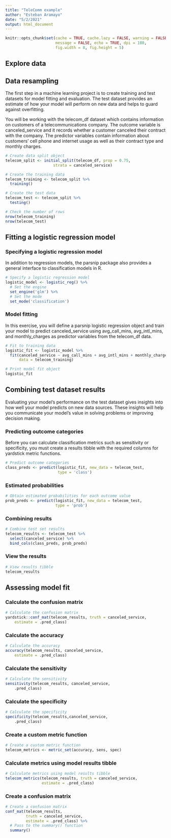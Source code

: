 ---
title: "TeleComm example"
author: "Esteban Aramayo"
date: "5/2/2021"
output: html_document
---


```{r setup, include=FALSE}
knitr::opts_chunk$set(cache = TRUE, cache.lazy = FALSE, warning = FALSE,
                      message = FALSE, echo = TRUE, dpi = 180,
                      fig.width = 8, fig.height = 5)

```


## Explore data




## Data resampling

The first step in a machine learning project is to create training and test datasets for model fitting and evaluation. The test dataset provides an estimate of how your model will perform on new data and helps to guard against overfitting.

You will be working with the telecom_df dataset which contains information on customers of a telecommunications company. The outcome variable is canceled_service and it records whether a customer canceled their contract with the company. The predictor variables contain information about customers' cell phone and internet usage as well as their contract type and monthly charges.


```{r}
# Create data split object
telecom_split <- initial_split(telecom_df, prop = 0.75,
                     strata = canceled_service)

# Create the training data
telecom_training <- telecom_split %>% 
  training()

# Create the test data
telecom_test <- telecom_split %>% 
  testing()

# Check the number of rows
nrow(telecom_training)
nrow(telecom_test)

```


## Fitting a logistic regression model


### Specifying a logistic regression model

In addition to regression models, the parsnip package also provides a general interface to classification models in R.


```{r}

# Specify a logistic regression model
logistic_model <- logistic_reg() %>% 
  # Set the engine
  set_engine('glm') %>% 
  # Set the mode
  set_mode('classification')

```


### Model fitting

In this exercise, you will define a parsnip logistic regression object and train your model to predict canceled_service using avg_call_mins, avg_intl_mins, and monthly_charges as predictor variables from the telecom_df data.

```{r}
# Fit to training data
logistic_fit <- logistic_model %>% 
  fit(canceled_service ~ avg_call_mins + avg_intl_mins + monthly_charges,
      data = telecom_training)

# Print model fit object
logistic_fit

```



## Combining test dataset results

Evaluating your model's performance on the test dataset gives insights into how well your model predicts on new data sources. These insights will help you communicate your model's value in solving problems or improving decision making.

### Predicting outcome categories

Before you can calculate classification metrics such as sensitivity or specificity, you must create a results tibble with the required columns for yardstick metric functions.

```{r}
# Predict outcome categories
class_preds <- predict(logistic_fit, new_data = telecom_test,
                       type = 'class')
```

### Estimated probabilities

```{r}
# Obtain estimated probabilities for each outcome value
prob_preds <- predict(logistic_fit, new_data = telecom_test, 
                      type = 'prob')
```


### Combining results

```{r}
# Combine test set results
telecom_results <- telecom_test %>% 
  select(canceled_service) %>% 
  bind_cols(class_preds, prob_preds)
```

### View the results

```{r}
# View results tibble
telecom_results
```




## Assessing model fit

### Calculate the confusion matrix
```{r}
# Calculate the confusion matrix
yardstick::conf_mat(telecom_results, truth = canceled_service,
    estimate = .pred_class)
```


### Calculate the accuracy
```{r}
# Calculate the accuracy
accuracy(telecom_results, canceled_service,
    estimate = .pred_class)
```


### Calculate the sensitivity
```{r}
# Calculate the sensitivity
sensitivity(telecom_results, canceled_service,
    .pred_class)
```


### Calculate the specificity
```{r}
# Calculate the specificity
specificity(telecom_results,canceled_service,
    .pred_class)
```


### Create a custom metric function
```{r}
# Create a custom metric function
telecom_metrics <- metric_set(accuracy, sens, spec)
```

### Calculate metrics using model results tibble
```{r}
# Calculate metrics using model results tibble
telecom_metrics(telecom_results, truth = canceled_service,
                estimate = .pred_class)
```

### Create a confusion matrix
```{r}
# Create a confusion matrix
conf_mat(telecom_results,
         truth = canceled_service,
         estimate = .pred_class) %>% 
  # Pass to the summary() function
  summary()
```










